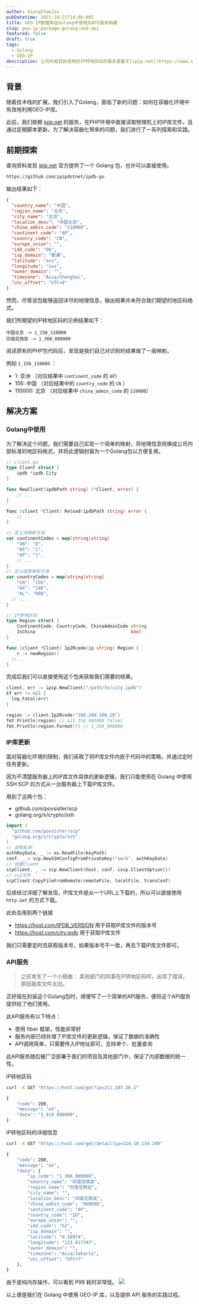 ```yaml
---
author: XiongChaoJie
pubDatetime: 2021-10-21T14:06:00Z
title: GEO-IP数据库在Golang中使用及API服务构建
slug: geo-ip-package-golang-and-api
featured: false
draft: true
tags:
  - Golang
  - GEO-IP
description: 公司内部目前使用的IP转地区码的服务是基于[ipip.net](https://www.ipip.net/)的，之前都是在PHP里使用，可以直接读取物理机上的IP库文件，所有机器上的IP库文件会由另外一个脚本机器定时统一更新。
---
```


## 背景

随着技术栈的扩展，我们引入了Golang，面临了新的问题：如何在容器化环境中有效地利用GEO-IP库。

此前，我们依赖 [ipip.net](https://www.ipip.net/) 的服务，在PHP环境中直接读取物理机上的IP库文件，且通过定期脚本更新。为了解决容器化带来的问题，我们进行了一系列探索和实践。

## 前期探索

查询资料发现 [ipip.net](https://www.ipip.net/) 官方提供了一个 Golang 包，也许可以直接使用。

```bash
https://github.com/ipipdotnet/ipdb-go
```

输出结果如下：

```json
{
  "country_name": "中国",
  "region_name": "北京",
  "city_name": "北京",
  "location_desc": "中国北京",
  "china_admin_code": "110000",
  "continent_code": "AP",
  "country_code": "CN",
  "europe_union": "",
  "idd_code": "86",
  "isp_domain": "联通",
  "latitude": "xxx",
  "longitude": "xxx",
  "owner_domain": "",
  "timezone": "Asia/Shanghai",
  "utc_offset": "UTC+8"
}
```

然而，尽管该包能够返回详尽的地理信息，输出结果并未符合我们期望的地区码格式。

我们所期望的IP转地区码的示例结果如下：

```
中国北京 -> 1_156_110000
印度尼西亚 -> 1_360_000000
```

阅读原有的PHP包代码后，发现是我们自己对识别的结果做了一层映射。

例如 `1_156_110000` ：

- 1: 亚洲 （对应结果中 `continent_code` 的 `AP`）
- 156: 中国 （对应结果中的 `country_code` 的 `CN` ）
- 110000: 北京 （对应结果中 `china_admin_code` 的 `110000`）

## 解决方案

### Golang中使用

为了解决这个问题，我们需要自己实现一个简单的映射，将地理信息转换成公司内部标准的地区码格式，并将此逻辑封装为一个Golang包以方便复用。

```go
// client.go
type Client struct {
	ipdb *ipdb.City
}

func NewClient(ipdbPath string) (*Client, error) {
	// ...
}

func (client *Client) Reload(ipdbPath string) error {
	// ...
}

```

```go
// 定义洲映射关系
var continentCodes = map[string]string{
	"UN": "0",
	"AS": "1",
	"AP": "1",
	// ...
}
// 定义国家映射关系
var countryCodes = map[string]string{
	"CN": "156",
	"AX": "248",
	"AL": "008",
  // ...
}
```

```go
// IP转地区码
type Region struct {
	ContinentCode, CountryCode, ChinaAdminCode string
	IsChina                                    bool
}

func (client *Client) Ip2Rcode(ip string) Region {
	r := newRegion()
  //...
}
```

完成后我们可以直接使用这个包来获取我们需要的结果。

```go
client, err := ipip.NewClient("/path/to/city.ipdb")
if err != nil {
  log.Fatal(err)
}

region := client.Ip2Rcode("106.208.108.28")
fmt.Println(region) // &{1 356 000000 false}
fmt.Println(region.Format()) // 1_356_000000
```

### IP库更新

面对容器化环境的限制，我们采取了将IP库文件内嵌于代码中的策略，并通过定时任务更新。

因为不清楚服务器上的IP库文件具体的更新逻辑，我们只能使用在 Golang 中使用 SSH SCP 的方式从一台服务器上下载IP库文件。

用到了这两个包：

- github.com/povsister/scp
- golang.org/x/crypto/ssh

```go
import (
  "github.com/povsister/scp"
  "golang.org/x/crypto/ssh"
)
// 读取私钥
authKeyData, _ := os.ReadFile(keyPath)
conf, _ = scp.NewSSHConfigFromPrivateKey("work", authKeyData)
// 创建client
scpClient, _ := scp.NewClient(host, conf, &scp.ClientOption{})
// scp文件
scpClient.CopyFileFromRemote(remoteFile, localFile, transConf)
```

后续经过详细了解发现，IP库文件是从一个URL上下载的，所以可以直接使用 `http.Get` 的方式下载。

此处会用到两个链接

- https://host.com/IPDB_VERSION 用于获取IP库文件的版本号
- https://host.com/city.ipdb 用于获取IP库文件

我们只需要定时去获取版本号，如果版本号不一致，再去下载IP库文件即可。

### API服务

> 之前发生了一个小插曲：
> 其他部门的同事在IP转地区码时，出现了错误，原因是库文件太旧。

正好我在封装这个Golang包时，顺便写了一个简单的API服务，便将这个API服务提供给了他们使用。

此API服务有以下特点：

- 使用 fiber 框架，性能非常好
- 服务内部已经处理了IP库文件的更新逻辑，保证了数据的准确性
- API调用简单，只需要传入IP地址即可，支持单个、批量查询

此API服务随后被广泛部署于我们的项目及其他部门中，保证了内部数据的统一性。

IP转地区码

```bash
curl -X GET "https://host.com/get?ip=211.107.26.1"

{
    "code": 200,
    "message": "ok",
    "data": "1_410_000000",
}
```

IP转地区码的详细信息

```bash
curl -X GET "https://host.com/get/detail?ip=114.10.134.249"

{
    "code": 200,
    "message": "ok",
    "data": {
        "ip_code": "1_360_000000",
        "country_name": "印度尼西亚",
        "region_name": "印度尼西亚",
        "city_name": "",
        "location_desc": "印度尼西亚",
        "china_admin_code": "000000",
        "continent_code": "AP",
        "country_code": "ID",
        "europe_union": "",
        "idd_code": "62",
        "isp_domain": "",
        "latitude": "0.10974",
        "longitude": "113.917397",
        "owner_domain": "",
        "timezone": "Asia/Jakarta",
        "utc_offset": "UTC+7"
    },
}
```

由于是纯内存操作，可以看到 P99 耗时非常低。
![](@assets/images/ipip-api-p99.png)

以上便是我们在 Golang 中使用 GEO-IP 库，以及提供 API 服务的实践过程。
